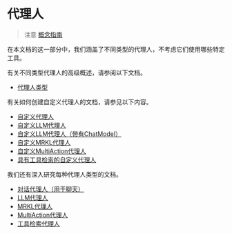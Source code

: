 




代理人
===================================================



>
> 注意 [概念指南](https://docs.langchain.com/docs/components/agents/agent) 
>
>




在本文档的这一部分中，我们涵盖了不同类型的代理人，不考虑它们使用哪些特定工具。
 



有关不同类型代理人的高级概述，请参阅以下文档。
 



* [代理人类型](agents/agent_types)




有关如何创建自定义代理人的文档，请参见以下内容。
 



* [自定义代理人](agents/custom_agent)
* [自定义LLM代理人](agents/custom_llm_agent)
* [自定义LLM代理人（带有ChatModel）](agents/custom_llm_chat_agent)
* [自定义MRKL代理人](agents/custom_mrkl_agent)
* [自定义MultiAction代理人](agents/custom_multi_action_agent)
* [具有工具检索的自定义代理人](agents/custom_agent_with_tool_retrieval)




我们还有深入研究每种代理人类型的文档。
 



* [对话代理人（用于聊天）](agents/conversation_agent)
* [LLM代理人](agents/llm_agent)
* [MRKL代理人](agents/mrkl_agent)
* [MultiAction代理人](agents/multi_action_agent)
* [工具检索代理人](agents/tool_retrieval_agent)